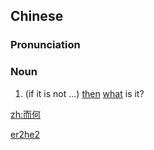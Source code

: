 ==Chinese==
{{zh-forms}}

===Pronunciation===
{{zh-pron
|m=érhé
|cat=n
}}

===Noun===
{{zh-noun}}

# {{lb|zh|archaic}} (if it is not ...) [[then]] [[what]] is it?

[[Category:Mandarin archaic terms|er2he2]]

[[zh:而何]]